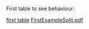 First table to see behaviour:

[first table](https://docs.google.com/spreadsheets/d/1kC8EWrE4iTnbTSd9jXeSwo6EUYKOE_TSnlKBiorYWGM/edit#gid=0)
[FirstExampleSplit.pdf](https://github.com/alexandrudaia/kineticTrees/files/195687/FirstExampleSplit.pdf)

